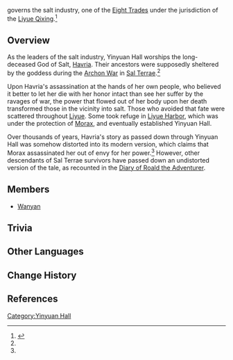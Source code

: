 {{Faction Infobox
|ally         = [[Liyue Qixing]]
|base         = [[Liyue]]
|affiliation  = [[Eight Trades]]
}}
{{Lang|'''Yinyuan Hall'''|zh=银原厅|zh_rm=Yínyuán-tīng|zh_tl=Silver Field Hall}} governs the salt industry, one of the [[Eight Trades]] under the jurisdiction of the [[Liyue Qixing]].<ref name="Fare">{{Ref/Quest|Farewell, Sweet Salt}}</ref>

==Overview==
As the leaders of the salt industry, Yinyuan Hall worships the long-deceased God of Salt, [[Havria]]. Their ancestors were supposedly sheltered by the goddess during the [[Archon War]] in [[Sal Terrae]].<ref name="Fare"/>

Upon Havria's assassination at the hands of her own people, who believed it better to let her die with her honor intact than see her suffer by the ravages of war, the power that flowed out of her body upon her death transformed those in the vicinity into salt. Those who avoided that fate were scattered throughout [[Liyue]]. Some took refuge in [[Liyue Harbor]], which was under the protection of [[Morax]], and eventually established Yinyuan Hall.

Over thousands of years, Havria's story as passed down through Yinyuan Hall was somehow distorted into its modern version, which claims that Morax assassinated her out of envy for her power.<ref name="Fare"/> However, other descendants of Sal Terrae survivors have passed down an undistorted version of the tale, as recounted in the [[Diary of Roald the Adventurer]].

==Members==
* [[Wanyan]]

==Trivia==
{{Transclude|Eight Trades|halltrivia|section=1}}

==Other Languages==
{{Other Languages
|en      = Yinyuan Hall
|zhs     = 银原厅
|zhs_rm  = Yínyuán-tīng
|zht     = 銀原廳
|zht_rm  = Yínyuán-tīng
|zh_tl   = Silver Field Hall
|ja      = {{Rubi|銀|ぎん|原|げん|庁|ちょう}}
|ja_rm   = Gingen-chou<ref>{{Ref/Quest|Farewell, Sweet Salt|note=Japanese Voice-Over}}</ref>
|ja_tl   = Silver Field Hall{{Sino|ja}}
|ko      = {{tt|은원정|銀原亭}}
|ko_rm   = Eunwon-jeong
|ko_tl   = Silver Field Pavilion
|es      = Salón Yinyuan
|es_tl   = Yinyuan Hall
|fr      = Chambre Yinyuan
|fr_tl   = Yinyuan Chamber
|ru      = Зала Иньюань
|ru_tl   = Yinyuan Hall
|th      = Yinyuan Hall
|vi      = {{tt|Ngân Nguyên Sảnh|银原厅}}
|vi_tl   = Silver Field Hall{{Sino|vi}}
|de      = Yinyuan-Halle
|de_tl   = Yinyuan Hall
|id      = Yinyuan Hall
|pt      = Pavilhão Yinyuan
|pt_tl   = Yinyuan Pavilion
}}

==Change History==
{{Change History|1.0}}

==References==
{{Reflist}}

[[Category:Yinyuan Hall]]